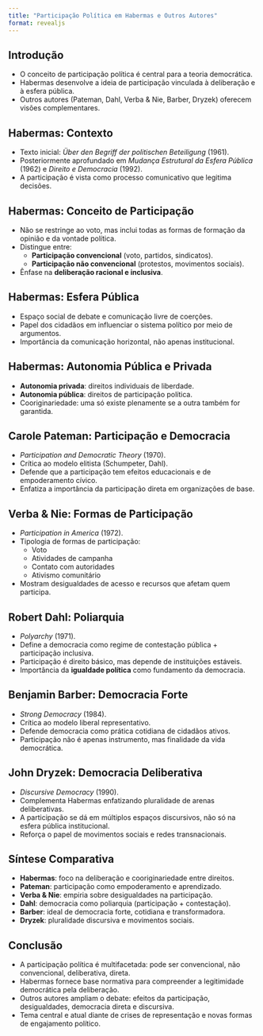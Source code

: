 ```yaml
---
title: "Participação Política em Habermas e Outros Autores"
format: revealjs
---
```


## Introdução

-   O conceito de participação política é central para a teoria democrática.
-   Habermas desenvolve a ideia de participação vinculada à deliberação e à esfera pública.
-   Outros autores (Pateman, Dahl, Verba & Nie, Barber, Dryzek) oferecem visões complementares.

## Habermas: Contexto

-   Texto inicial: *Über den Begriff der politischen Beteiligung* (1961).
-   Posteriormente aprofundado em *Mudança Estrutural da Esfera Pública* (1962) e *Direito e Democracia* (1992).
-   A participação é vista como processo comunicativo que legitima decisões.

## Habermas: Conceito de Participação

-   Não se restringe ao voto, mas inclui todas as formas de formação da opinião e da vontade política.
-   Distingue entre:
    -   **Participação convencional** (voto, partidos, sindicatos).
    -   **Participação não convencional** (protestos, movimentos sociais).
-   Ênfase na **deliberação racional e inclusiva**.

## Habermas: Esfera Pública

-   Espaço social de debate e comunicação livre de coerções.
-   Papel dos cidadãos em influenciar o sistema político por meio de argumentos.
-   Importância da comunicação horizontal, não apenas institucional.

## Habermas: Autonomia Pública e Privada

-   **Autonomia privada**: direitos individuais de liberdade.
-   **Autonomia pública**: direitos de participação política.
-   Cooriginariedade: uma só existe plenamente se a outra também for garantida.

## Carole Pateman: Participação e Democracia

-   *Participation and Democratic Theory* (1970).
-   Crítica ao modelo elitista (Schumpeter, Dahl).
-   Defende que a participação tem efeitos educacionais e de empoderamento cívico.
-   Enfatiza a importância da participação direta em organizações de base.

## Verba & Nie: Formas de Participação

-   *Participation in America* (1972).
-   Tipologia de formas de participação:
    -   Voto
    -   Atividades de campanha
    -   Contato com autoridades
    -   Ativismo comunitário
-   Mostram desigualdades de acesso e recursos que afetam quem participa.

## Robert Dahl: Poliarquia

-   *Polyarchy* (1971).
-   Define a democracia como regime de contestação pública + participação inclusiva.
-   Participação é direito básico, mas depende de instituições estáveis.
-   Importância da **igualdade política** como fundamento da democracia.

## Benjamin Barber: Democracia Forte

-   *Strong Democracy* (1984).
-   Crítica ao modelo liberal representativo.
-   Defende democracia como prática cotidiana de cidadãos ativos.
-   Participação não é apenas instrumento, mas finalidade da vida democrática.

## John Dryzek: Democracia Deliberativa

-   *Discursive Democracy* (1990).
-   Complementa Habermas enfatizando pluralidade de arenas deliberativas.
-   A participação se dá em múltiplos espaços discursivos, não só na esfera pública institucional.
-   Reforça o papel de movimentos sociais e redes transnacionais.

## Síntese Comparativa

-   **Habermas**: foco na deliberação e cooriginariedade entre direitos.
-   **Pateman**: participação como empoderamento e aprendizado.
-   **Verba & Nie**: empiria sobre desigualdades na participação.
-   **Dahl**: democracia como poliarquia (participação + contestação).
-   **Barber**: ideal de democracia forte, cotidiana e transformadora.
-   **Dryzek**: pluralidade discursiva e movimentos sociais.

## Conclusão

-   A participação política é multifacetada: pode ser convencional, não convencional, deliberativa, direta.
-   Habermas fornece base normativa para compreender a legitimidade democrática pela deliberação.
-   Outros autores ampliam o debate: efeitos da participação, desigualdades, democracia direta e discursiva.
-   Tema central e atual diante de crises de representação e novas formas de engajamento político.

